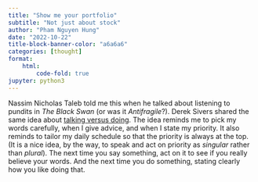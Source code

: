 ```yaml
---
title: "Show me your portfolio"
subtitle: "Not just about stock"
author: "Pham Nguyen Hung"
date: "2022-10-22"
title-block-banner-color: "a6a6a6"
categories: [thought]
format:
    html:
        code-fold: true
jupyter: python3 
---
```

Nassim Nicholas Taleb told me this when he talked about listening to pundits in *The Black Swan* (or was it *Antifragile*?). Derek Sivers shared the same idea about [talking versus doing](https://sive.rs/arv). The idea reminds me to pick my words carefully, when I give advice, and when I state my priority. It also reminds to tailor my daily schedule so that the priority is always at the top. (It is a nice idea, by the way, to speak and act on priority as *singular* rather than *plural*). The next time you say something, act on it to see if you really believe your words. And the next time you do something, stating clearly how you like doing that.